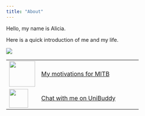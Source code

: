 ```yaml
---
title: "About"
---
```


Hello, my name is Alicia.

Here is a quick introduction of me and my life.

[![](images/Entity%20Relationship%20Diagram.jpg){fig-align="center"}](images/Entity%20Relationship%20Diagram.jpg)

|                                                  |                                                                                                                                                         |
|--------------------------------------------------|---------------------------------------------------------------------------------------------------------------------------------------------------------|
| ![](images/clipboard-2500192515.png){width="70"} | [My motivations for MITB](https://masters.smu.edu.sg/programme/master_of_it_in_business/community-stories/alicia_loh_analytics)                         |
| ![](images/clipboard-3389787073.png){width="51"} | [Chat with me on UniBuddy](https://api.unibuddy.co/og/singapore-management-university-pg/buddies/students/659ea87b6b5e790e17aa7e10?buddyPosition=share) |
